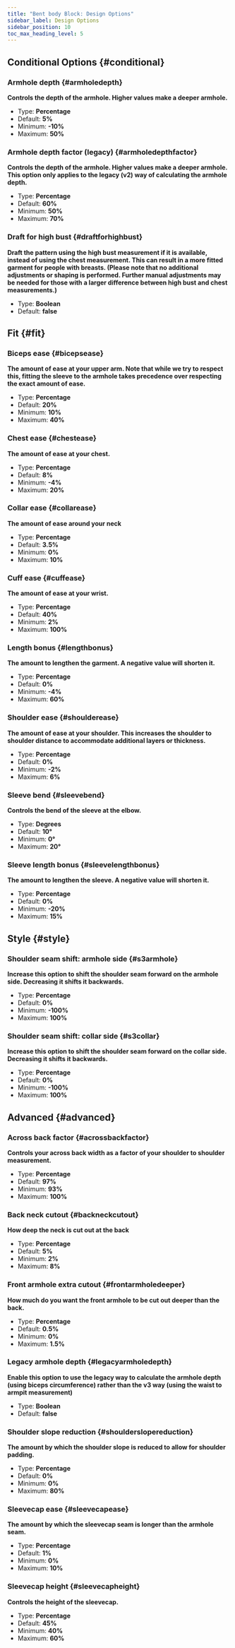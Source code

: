 ```yaml
---
title: "Bent body Block: Design Options"
sidebar_label: Design Options
sidebar_position: 10
toc_max_heading_level: 5
---
```



## Conditional Options {#conditional}
### Armhole depth {#armholedepth}

**Controls the depth of the armhole. Higher values make a deeper armhole.**
- Type: **Percentage**
- Default: **5%**
- Minimum: **-10%**
- Maximum: **50%**

<Armholedepth />

### Armhole depth factor (legacy) {#armholedepthfactor}

**Controls the depth of the armhole. Higher values make a deeper armhole. This option only applies to the legacy (v2) way of calculating the armhole depth.**
- Type: **Percentage**
- Default: **60%**
- Minimum: **50%**
- Maximum: **70%**

<Armholedepthfactor />

### Draft for high bust {#draftforhighbust}

**Draft the pattern using the high bust measurement if it is available, instead of using the chest measurement. This can result in a more fitted garment for people with breasts. (Please note that no additional adjustments or shaping is performed. Further manual adjustments may be needed for those with a larger difference between high bust and chest measurements.)**
- Type: **Boolean**
- Default: **false**

<Draftforhighbust />

## Fit {#fit}
### Biceps ease {#bicepsease}

**The amount of ease at your upper arm. Note that while we try to respect this, fitting the sleeve to the armhole takes precedence over respecting the exact amount of ease.**
- Type: **Percentage**
- Default: **20%**
- Minimum: **10%**
- Maximum: **40%**

<Bicepsease />

### Chest ease {#chestease}

**The amount of ease at your chest.**
- Type: **Percentage**
- Default: **8%**
- Minimum: **-4%**
- Maximum: **20%**

<Chestease />

### Collar ease {#collarease}

**The amount of ease around your neck**
- Type: **Percentage**
- Default: **3.5%**
- Minimum: **0%**
- Maximum: **10%**

<Collarease />

### Cuff ease {#cuffease}

**The amount of ease at your wrist.**
- Type: **Percentage**
- Default: **40%**
- Minimum: **2%**
- Maximum: **100%**

<Cuffease />

### Length bonus {#lengthbonus}

**The amount to lengthen the garment. A negative value will shorten it.**
- Type: **Percentage**
- Default: **0%**
- Minimum: **-4%**
- Maximum: **60%**

<Lengthbonus />

### Shoulder ease {#shoulderease}

**The amount of ease at your shoulder. This increases the shoulder to shoulder distance to accommodate additional layers or thickness.**
- Type: **Percentage**
- Default: **0%**
- Minimum: **-2%**
- Maximum: **6%**

<Shoulderease />

### Sleeve bend {#sleevebend}

**Controls the bend of the sleeve at the elbow.**
- Type: **Degrees**
- Default: **10°**
- Minimum: **0°**
- Maximum: **20°**

<Sleevebend />

### Sleeve length bonus {#sleevelengthbonus}

**The amount to lengthen the sleeve. A negative value will shorten it.**
- Type: **Percentage**
- Default: **0%**
- Minimum: **-20%**
- Maximum: **15%**

<Sleevelengthbonus />

## Style {#style}
### Shoulder seam shift: armhole side {#s3armhole}

**Increase this option to shift the shoulder seam forward on the armhole side. Decreasing it shifts it backwards.**
- Type: **Percentage**
- Default: **0%**
- Minimum: **-100%**
- Maximum: **100%**

<S3armhole />

### Shoulder seam shift: collar side {#s3collar}

**Increase this option to shift the shoulder seam forward on the collar side. Decreasing it shifts it backwards.**
- Type: **Percentage**
- Default: **0%**
- Minimum: **-100%**
- Maximum: **100%**

<S3collar />

## Advanced {#advanced}
### Across back factor {#acrossbackfactor}

**Controls your across back width as a factor of your shoulder to shoulder measurement.**
- Type: **Percentage**
- Default: **97%**
- Minimum: **93%**
- Maximum: **100%**

<Acrossbackfactor />

### Back neck cutout {#backneckcutout}

**How deep the neck is cut out at the back**
- Type: **Percentage**
- Default: **5%**
- Minimum: **2%**
- Maximum: **8%**

<Backneckcutout />

### Front armhole extra cutout {#frontarmholedeeper}

**How much do you want the front armhole to be cut out deeper than the back.**
- Type: **Percentage**
- Default: **0.5%**
- Minimum: **0%**
- Maximum: **1.5%**

<Frontarmholedeeper />

### Legacy armhole depth {#legacyarmholedepth}

**Enable this option to use the legacy way to calculate the armhole depth (using biceps circumference) rather than the v3 way (using the waist to armpit measurement)**
- Type: **Boolean**
- Default: **false**

<Legacyarmholedepth />

### Shoulder slope reduction {#shoulderslopereduction}

**The amount by which the shoulder slope is reduced to allow for shoulder padding.**
- Type: **Percentage**
- Default: **0%**
- Minimum: **0%**
- Maximum: **80%**

<Shoulderslopereduction />

### Sleevecap ease {#sleevecapease}

**The amount by which the sleevecap seam is longer than the armhole seam.**
- Type: **Percentage**
- Default: **1%**
- Minimum: **0%**
- Maximum: **10%**

<Sleevecapease />

### Sleevecap height {#sleevecapheight}

**Controls the height of the sleevecap.**
- Type: **Percentage**
- Default: **45%**
- Minimum: **40%**
- Maximum: **60%**

<Sleevecapheight />
